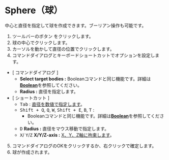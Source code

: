 
# Sphere（球）

<Reference shortcut='' command='Sphere' button='ツールバー' />

中心と直径を指定して球を作成できます。ブーリアン操作も可能です。

1. ツールバーのボタン <ButtonIcon type="button-sphere" /> をクリックします。
2. 球の中心でクリックします。
3. カーソルを動かして直径の位置でクリックします。
4. コマンドダイアログとキーボードショートカットでオプションを設定します。
- \[ コマンドダイアログ \]
   - **Select target bodies :** Booleanコマンドと同じ機能です。詳細は[**Boolean**](../solid/boolean)を参照してください。
   - **Radius :** 直径を指定します。
- \[ ショートカット \]
   - <kbd>Tab</kbd> : [直径を数値で指定します](./sketching-essentials#specify-dimensions-numerically)。
   - <kbd>Shift + Q</kbd>, <kbd>Q</kbd>, <kbd>W</kbd>, <kbd>Shift + E</kbd>, <kbd>B</kbd>, <kbd>T</kbd> :
      - Booleanコマンドと同じ機能です。詳細は[**Boolean**](../solid/boolean)を参照してください。
   - <kbd>D</kbd> **Radius :** 直径をマウス移動で指定します。
   - <kbd>X</kbd>/ <kbd>Y</kbd>/<kbd>Z</kbd> **X/Y/Z-axis :** [X、Y、Z軸に拘束します](./sketching-essentials#constrain-to-an-axis)。
5. コマンドダイアログのOKをクリックするか、右クリックで確定します。
6. 球が作成されます。

<VideoPlayer fileName="sphere"/>